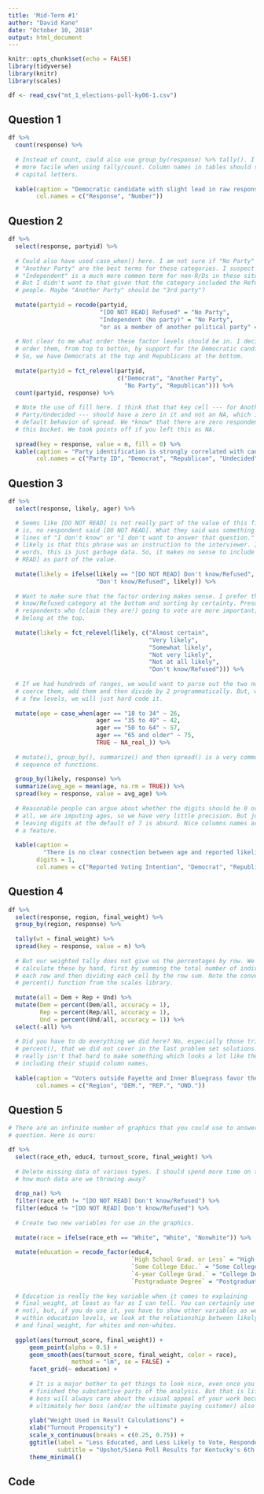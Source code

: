 ```yaml
---
title: 'Mid-Term #1'
author: "David Kane"
date: "October 10, 2018"
output: html_document
---
```


```r
knitr::opts_chunk$set(echo = FALSE)
library(tidyverse)
library(knitr)
library(scales)

df <- read_csv("mt_1_elections-poll-ky06-1.csv")

```


## Question 1

```r
df %>% 
  count(response) %>%
  
  # Instead of count, could also use group_by(response) %>% tally(). I should be
  # more facile when using tally/count. Column names in tables should start with
  # capital letters.
  
  kable(caption = "Democratic candidate with slight lead in raw responses", 
        col.names = c("Response", "Number"))

```

## Question 2

```r
df %>% 
  select(response, partyid) %>% 
  
  # Could also have used case_when() here. I am not sure if "No Party" and
  # "Another Party" are the best terms for these categories. I suspect that
  # "Independent" is a much more common term for non-R/Ds in these situations.
  # But I didn't want to that given that the category included the Refused
  # people. Maybe "Another Party" should be "3rd party"?
  
  mutate(partyid = recode(partyid, 
                          "[DO NOT READ] Refused" = "No Party",
                          "Independent (No party)" = "No Party",
                          "or as a member of another political party" = "Another Party")) %>%
  
  # Not clear to me what order these factor levels should be in. I decided to
  # order them, from top to botton, by support for the Democratic candidates.
  # So, we have Democrats at the top and Republicans at the bottom.
  
  mutate(partyid = fct_relevel(partyid, 
                               c("Democrat", "Another Party", 
                                 "No Party", "Republican"))) %>% 
  count(partyid, response) %>% 
  
  # Note the use of fill here. I think that that key cell --- for Another
  # Party/Undecided --- should have a zero in it and not an NA, which is the
  # default behavior of spread. We *know* that there are zero respondents in
  # this bucket. We took points off if you left this as NA.
  
  spread(key = response, value = n, fill = 0) %>% 
  kable(caption = "Party identification is strongly correlated with candidate preference",
        col.names = c("Party ID", "Democrat", "Republican", "Undecided"))

```

## Question 3

```r
df %>% 
  select(response, likely, ager) %>% 

  # Seems like [DO NOT READ] is not really part of the value of this field. That
  # is, no respondent said [DO NOT READ]. What they said was something along the
  # lines of "I don't know" or "I don't want to answer that question." Much more
  # likely is that this phrase was an instruction to the interviewer. In other
  # words, this is just garbage data. So, it makes no sense to include [DO NOT
  # READ] as part of the value.
  
  mutate(likely = ifelse(likely == "[DO NOT READ] Don't know/Refused", 
                         "Don't know/Refused", likely)) %>% 
  
  # Want to make sure that the factor ordering makes sense. I prefer that Don't
  # know/Refused category at the bottom and sorting by certainty. Presumably,
  # respondents who (claim they are!) going to vote are more important; so they
  # belong at the top.
  
  mutate(likely = fct_relevel(likely, c("Almost certain",
                                        "Very likely",
                                        "Somewhat likely",
                                        "Not very likely",
                                        "Not at all likely",
                                        "Don't know/Refused"))) %>% 
  
  # If we had hundreds of ranges, we would want to parse out the two numbers,
  # coerce them, add them and then divide by 2 programmatically. But, with just
  # a few levels, we will just hard code it.
    
  mutate(age = case_when(ager == "18 to 34" ~ 26,
                         ager == "35 to 49" ~ 42,
                         ager == "50 to 64" ~ 57,
                         ager == "65 and older" ~ 75,
                         TRUE ~ NA_real_)) %>% 
  
  # mutate(), group_by(), summarize() and then spread() is a very common
  # sequence of functions.
  
  group_by(likely, response) %>% 
  summarize(avg_age = mean(age, na.rm = TRUE)) %>% 
  spread(key = response, value = avg_age) %>% 
  
  # Reasonable people can argue about whether the digits should be 0 or 1. After
  # all, we are imputing ages, so we have very little precision. But just
  # leaving digits at the default of 7 is absurd. Nice columns names are always
  # a feature.
  
  kable(caption = 
          "There is no clear connection between age and reported likelihood of voting.", 
        digits = 1,
        col.names = c("Reported Voting Intention", "Democrat", "Republican", "Undecided"))

```


## Question 4

```r
df %>% 
  select(response, region, final_weight) %>% 
  group_by(region, response) %>% 
  
  tally(wt = final_weight) %>% 
  spread(key = response, value = n) %>% 
  
  # But our weighted tally does not give us the percentages by row. We need to
  # calculate these by hand, first by summing the total number of individuals in
  # each row and then dividing each cell by the row sum. Note the convenient
  # percent() function from the scales library.
  
  mutate(all = Dem + Rep + Und) %>% 
  mutate(Dem = percent(Dem/all, accuracy = 1),
         Rep = percent(Rep/all, accuracy = 1),
         Und = percent(Und/all, accuracy = 1)) %>% 
  select(-all) %>% 
  
  # Did you have to do everything we did here? No, especially those tricks, like
  # percent(), that we did not cover in the last problem set solutions. But it
  # really isn't that hard to make something which looks a lot like the NYT,
  # including their stupid column names.
  
  kable(caption = "Voters outside Fayette and Inner Bluegrass favor the Republican candidate", 
        col.names = c("Region", "DEM.", "REP.", "UND."))

```

## Question 5

```r
# There are an infinite number of graphics that you could use to answer this
# question. Here is ours:

df %>% 
  select(race_eth, educ4, turnout_score, final_weight) %>% 
  
  # Delete missing data of various types. I should spend more time on this. Just
  # how much data are we throwing away?
  
  drop_na() %>% 
  filter(race_eth != "[DO NOT READ] Don't know/Refused") %>% 
  filter(educ4 != "[DO NOT READ] Don't know/Refused") %>% 
  
  # Create two new variables for use in the graphics.
  
  mutate(race = ifelse(race_eth == "White", "White", "Nonwhite")) %>% 
  
  mutate(education = recode_factor(educ4,
                                   `High School Grad. or Less` = "High School",
                                   `Some College Educ.` = "Some College",
                                   `4-year College Grad.` = "College Degree",
                                   `Postgraduate Degree` = "Postgraduate")) %>% 
  
  # Education is really the key variable when it comes to explaining
  # final_weight, at least as far as I can tell. You can certainly use it (or
  # not), but, if you do use it, you have to show other variables as well. So,
  # within education levels, we look at the relationship between likely turnout
  # and final_weight, for whites and non-whites.
  
  ggplot(aes(turnout_score, final_weight)) + 
      geom_point(alpha = 0.5) + 
      geom_smooth(aes(turnout_score, final_weight, color = race), 
                  method = "lm", se = FALSE) + 
      facet_grid(~ education) +
      
      # It is a major bother to get things to look nice, even once you have
      # finished the substantive parts of the analysis. But that is life. Your
      # boss will always care about the visual appeal of your work because,
      # ultimately her boss (and/or the ultimate paying customer) also cares.
  
      ylab("Weight Used in Result Calculations") +
      xlab("Turnout Propensity") +  
      scale_x_continuous(breaks = c(0.25, 0.75)) +
      ggtitle(label = "Less Educated, and Less Likely to Vote, Respondents Matter More",
              subtitle = "Upshot/Siena Poll Results for Kentucky's 6th Congressional District") +
      theme_minimal()

```



## Code

```r
```
